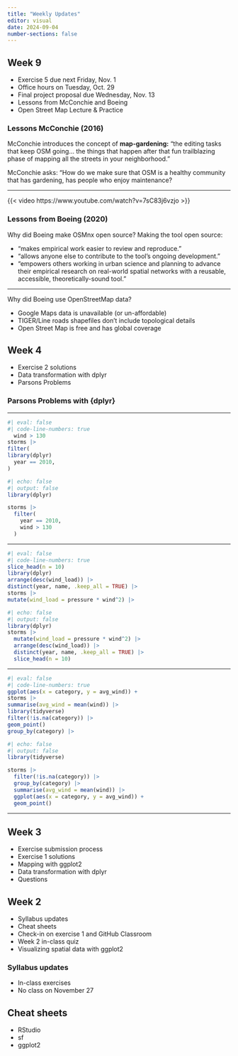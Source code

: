```yaml
---
title: "Weekly Updates"
editor: visual
date: 2024-09-04
number-sections: false
---
```


## Week 9

- Exercise 5 due next Friday, Nov. 1
- Office hours on Tuesday, Oct. 29
- Final project proposal due Wednesday, Nov. 13
- Lessons from McConchie and Boeing
- Open Street Map Lecture & Practice

### Lessons McConchie (2016)

McConchie introduces the concept of **map-gardening:** "the editing tasks that keep OSM going... the things that happen after that fun trailblazing phase of mapping all the streets in your neighborhood."

McConchie asks: "How do we make sure that OSM is a healthy community that has gardening, has people who enjoy maintenance?

---

{{< video https://www.youtube.com/watch?v=7sC83j6vzjo >}}

### Lessons from Boeing (2020)

Why did Boeing make OSMnx open source? Making the tool open source:

-   "makes empirical work easier to review and reproduce."
-   "allows anyone else to contribute to the tool’s ongoing development."
-   "empowers others working in urban science and planning to advance their empirical research on real-world spatial networks with a reusable, accessible, theoretically-sound tool."

---

Why did Boeing use OpenStreetMap data?

-   Google Maps data is unavailable (or un-affordable)
-   TIGER/Line roads shapefiles don't include topological details
-   Open Street Map is free and has global coverage

## Week 4

-   Exercise 2 solutions
-   Data transformation with dplyr
-   Parsons Problems

### Parsons Problems with {dplyr}

------------------------------------------------------------------------

```r
#| eval: false
#| code-line-numbers: true
  wind > 130
storms |>
filter(
library(dplyr)
  year == 2010,
)
```

```r
#| echo: false
#| output: false
library(dplyr)

storms |>
  filter(
    year == 2010,
    wind > 130
  )
```

------------------------------------------------------------------------

```r
#| eval: false
#| code-line-numbers: true
slice_head(n = 10)
library(dplyr)
arrange(desc(wind_load)) |>
distinct(year, name, .keep_all = TRUE) |>
storms |>
mutate(wind_load = pressure * wind^2) |>
```

```r
#| echo: false
#| output: false
library(dplyr)
storms |>
  mutate(wind_load = pressure * wind^2) |> 
  arrange(desc(wind_load)) |> 
  distinct(year, name, .keep_all = TRUE) |> 
  slice_head(n = 10)
```

------------------------------------------------------------------------

```r
#| eval: false
#| code-line-numbers: true
ggplot(aes(x = category, y = avg_wind)) +
storms |>
summarise(avg_wind = mean(wind)) |>
library(tidyverse)
filter(!is.na(category)) |>
geom_point()
group_by(category) |>
```

```r
#| echo: false
#| output: false
library(tidyverse)

storms |>
  filter(!is.na(category)) |>
  group_by(category) |>
  summarise(avg_wind = mean(wind)) |>
  ggplot(aes(x = category, y = avg_wind)) +
  geom_point()
```

------------------------------------------------------------------------

## Week 3

-   Exercise submission process
-   Exercise 1 solutions
-   Mapping with ggplot2
-   Data transformation with dplyr
-   Questions

## Week 2

-   Syllabus updates
-   Cheat sheets
-   Check-in on exercise 1 and GitHub Classroom
-   Week 2 in-class quiz
-   Visualizing spatial data with ggplot2

### Syllabus updates

-   In-class exercises
-   No class on November 27

## Cheat sheets

-   RStudio
-   sf
-   ggplot2
